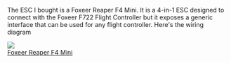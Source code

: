 
<PostFrontmatter
    postTitle="Building a Quadcopter Part 3 - ESC Integration"
    postDate="2024-07-21 05:36PM" />

The ESC I bought is a Foxeer Reaper F4 Mini. It is a 4-in-1 ESC designed to connect with the Foxeer F722 Flight Controller but it exposes a generic interface that can be used for any flight controller. Here's the wiring diagram

<img src='/foxeer_reaper_f4_mini_wiring.png' />
<figcaption><a href='https://www.foxeer.com/foxeer-reaper-f4-mini-128k-4in1-bl32-60a-esc-9-40v-20-20mm-m3-g-419'>Foxeer Reaper F4 Mini</a> </figcaption>


